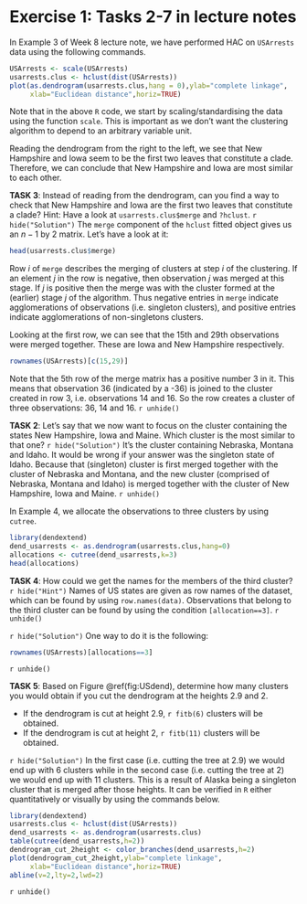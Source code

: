 # Exercise 1: Tasks 2-7 in lecture notes

In Example 3 of Week 8 lecture note, we have performed HAC on `USArrests` data using the following commands.
```r
USArrests <- scale(USArrests)
usarrests.clus <- hclust(dist(USArrests)) 
plot(as.dendrogram(usarrests.clus,hang = 0),ylab="complete linkage",
     xlab="Euclidean distance",horiz=TRUE)
```

Note that in the above `R` code, we start by scaling/standardising the data using the function `scale`. This is important as we don’t want the clustering algorithm to depend to an arbitrary variable unit.

Reading the dendrogram from the right to the left, we see that New Hampshire and Iowa seem to be the first two leaves that constitute a clade. Therefore, we can conclude that New Hampshire and Iowa are most similar to each other. 
<br>

**TASK 3**: Instead of reading from the dendrogram, can you find a way to check that New Hampshire and Iowa are the first two leaves that constitute a clade? Hint: Have a look at `usarrests.clus$merge` and `?hclust`.
`r hide("Solution")`
The `merge` component of the `hclust` fitted object gives us an $n-1$ by 2 matrix. Let's have a look at it:
```r
head(usarrests.clus$merge)
```
Row $i$ of `merge` describes the merging of clusters at step $i$ of the clustering. If an element $j$ in the row is negative, then observation $j$ was merged at this stage. If $j$ is positive then the merge was with the cluster formed at the (earlier) stage $j$ of the algorithm. Thus negative entries in `merge` indicate agglomerations of observations (i.e. singleton clusters), and positive entries indicate agglomerations of non-singletons clusters.

Looking at the first row, we can see that the $15$th and $29$th observations were merged together. These are Iowa and New Hampshire respectively.
```r
rownames(USArrests)[c(15,29)]
```

Note that the 5th row of the merge matrix has a positive number 3 in it. This means that observation 36 (indicated by a -36) is joined to the cluster created in row 3, i.e. observations 14 and 16. So the row creates a cluster of three observations: 36, 14 and 16.
`r unhide()`
<br>

**TASK 2**: Let’s say that we now want to focus on the cluster containing the states New Hampshire, Iowa and Maine. Which cluster is the most similar to that one?
`r hide("Solution")`
It's the cluster containing Nebraska, Montana and Idaho. It would be wrong if your answer was the singleton state of Idaho. Because that (singleton) cluster is first merged together with the cluster of Nebraska and Montana, and the new cluster (comprised of Nebraska, Montana and Idaho) is merged together with the cluster of New Hampshire, Iowa and Maine. 
`r unhide()`

In Example 4, we allocate the observations to three clusters by using `cutree`.
```r
library(dendextend)
dend_usarrests <- as.dendrogram(usarrests.clus,hang=0)
allocations <- cutree(dend_usarrests,k=3)
head(allocations)
```

**TASK 4**: How could we get the names for the members of the third cluster?
`r hide("Hint")`
Names of US states are given as row names of the dataset, which can be found by using `row.names(data)`. Observations that belong to the third cluster can be found by using the condition `[allocation==3]`.
`r unhide()`

`r hide("Solution")`
One way to do it is the following:
```r
rownames(USArrests)[allocations==3]
```
`r unhide()`
<br>

**TASK 5**: Based on Figure \@ref(fig:USdend), determine how many clusters you would obtain if you cut the dendrogram at the heights 2.9 and 2.

* If the dendrogram is cut at height 2.9, `r fitb(6)` clusters will be obtained. 
* If the dendrogram is cut at height 2, `r fitb(11)` clusters will be obtained. 

`r hide("Solution")`
In the first case (i.e. cutting the tree at 2.9) we would end up with 6 clusters while in the second case (i.e. cutting the tree at 2) we would end up with 11 clusters. This is a result of Alaska being a singleton cluster that is merged after those heights. It can be verified in `R` either quantitatively or visually by using the commands below.

```r
library(dendextend)
usarrests.clus <- hclust(dist(USArrests))
dend_usarrests <- as.dendrogram(usarrests.clus)
table(cutree(dend_usarrests,h=2))
dendrogram_cut_2height <- color_branches(dend_usarrests,h=2)
plot(dendrogram_cut_2height,ylab="complete linkage",
     xlab="Euclidean distance",horiz=TRUE)
abline(v=2,lty=2,lwd=2)
```
`r unhide()`
<br>
